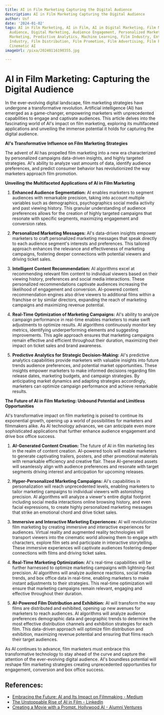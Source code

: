 ```yaml
---
title: AI in Film Marketing Capturing the Digital Audience
description: AI in Film Marketing Capturing the Digital Audience
author: Usf
date: '2024-01-02'
tags: AI in Film Marketing, AI in Film, AI in Digital Marketing, Film Marketing, Digital
  Audience, Digital Marketing, Audience Engagement, Personalized Marketing, Data-Driven
  Marketing, Predictive Analytics, Machine Learning, Film Industry, Entertainment
  Industry, Film Distribution, Film Promotion, Film Advertising, Film Production,
  Cinematic AI
imageUrl: /pixa/20240116190355.jpg

---
```

# AI in Film Marketing: Capturing the  Digital Audience

In the ever-evolving digital  landscape, film marketing strategies have  undergone a transformative revolution. Artificial intelligence (AI) has emerged as a  game-changer, empowering marketers with unprecedented capabilities to engage and captivate audiences. This article delves into the fascinating world of AI's impact on film marketing, exploring its multifaceted applications and unveiling the immense potential it holds for capturing the digital audience.

**AI's Transformative Influence on Film Marketing Strategies**

The advent of AI has propelled  film marketing into a  new era characterized by personalized  campaigns  data-driven insights, and highly targeted strategies. AI's ability to analyze vast amounts of data, identify audience preferences, and predict consumer behavior has revolutionized the  way marketers approach film promotion.

**Unveiling  the Multifaceted Applications of  AI in Film  Marketing**

1. **Enhanced  Audience  Segmentation:** AI enables marketers to segment audiences with remarkable precision, taking into account multiple variables such as demographics, psychographics social media activity and past viewing history. This granular understanding of audience preferences allows for the creation of highly targeted  campaigns that resonate with  specific segments, maximizing engagement and conversion rates.


2. **Personalized Marketing Messages:** AI's data-driven insights empower marketers to craft personalized marketing messages  that speak  directly to  each  audience segment's interests and  preferences. This tailored approach enhances the relevance and effectiveness of marketing campaigns, fostering deeper connections with potential viewers and driving ticket sales.


3. **Intelligent Content Recommendation:** AI algorithms excel at recommending relevant film  content to individual  viewers based on their viewing history, preferences and  social media interactions.  These personalized recommendations captivate audiences increasing  the likelihood of engagement and conversion.  AI-powered content recommendation  engines  also  drive viewers to additional  films within a  franchise or by similar directors, expanding the reach of marketing campaigns and maximizing revenue potential.


4. **Real-Time  Optimization of Marketing Campaigns:** AI's ability to analyze campaign performance  in  real-time enables marketers to make swift adjustments to optimize results. AI algorithms continuously monitor  key metrics, identifying underperforming  elements and suggesting improvements. This agile approach ensures that marketing  campaigns remain effective and efficient  throughout  their duration, maximizing their impact on ticket sales and brand awareness.


5. **Predictive Analytics for Strategic Decision-Making:** AI's predictive analytics  capabilities provide marketers with valuable insights  into future trends audience preferences, and potential market opportunities. These insights empower marketers to make informed decisions regarding film release dates, marketing budgets, and campaign strategies. By anticipating market dynamics and adapting strategies accordingly, marketers can optimize  campaign performance  and achieve remarkable  results.

**The Future of AI in Film Marketing:  Unbound  Potential and  Limitless Opportunities**

AI's transformative impact on film marketing is poised  to continue its exponential growth,  opening up a world of possibilities for marketers and filmmakers alike. As AI technology advances, we can  anticipate even more sophisticated applications that further enhance audience engagement and drive box office success.

1. **AI-Generated Content Creation:** The future of AI in film marketing lies in the realm of content creation. AI-powered tools  will enable marketers  to generate captivating trailers, posters, and other promotional materials with remarkable efficiency and creative flair. These AI-generated assets will seamlessly align with audience preferences and resonate with target segments driving interest  and anticipation for upcoming releases.


2. **Hyper-Personalized Marketing Campaigns:** AI's capabilities in personalization  will reach unprecedented  levels, enabling marketers  to tailor marketing  campaigns to individual  viewers with astonishing precision. AI algorithms will analyze a viewer's entire  digital  footprint including social media interactions online browsing history, and even facial expressions,  to create highly personalized marketing messages that strike an emotional chord and drive ticket sales.


3.  **Immersive and Interactive Marketing Experiences:** AI will revolutionize film marketing by creating immersive and interactive experiences for audiences. Virtual reality and augmented reality  technologies will transport viewers into  the cinematic world allowing them to engage  with characters, explore film sets and participate in interactive  storytelling. These immersive experiences will captivate audiences fostering deeper connections with films and driving ticket sales.


4. **Real-Time Marketing Optimization:** AI's real-time capabilities  will be further harnessed  to optimize marketing campaigns with lightning-fast precision. AI algorithms will analyze audience reactions, social media trends, and box office data in real-time, enabling  marketers to make instant adjustments to their strategies. This real-time optimization  will ensure that marketing campaigns remain relevant, engaging and effective throughout their duration.


5. **AI-Powered Film Distribution and Exhibition:** AI will transform the way films are distributed and exhibited, opening up new avenues for marketers to reach audiences. AI algorithms will analyze audience  preferences demographic data and geographic trends to determine the most effective distribution channels and exhibition strategies for each film. This data-driven approach will optimize film distribution  and exhibition, maximizing revenue potential and ensuring that films reach their target audiences.

As AI continues to  advance,  film marketers must embrace this transformative technology to stay  ahead of  the curve and capture the attention of the ever-evolving digital audience. AI's  boundless potential will reshape film marketing  strategies creating unprecedented opportunities for engagement, conversion and box office success.

## References:
- [Embracing the Future: AI and Its Impact on Filmmaking - Medium](https://medium.com/pitchtoscreen/embracing-the-future-ai-and-its-impact-on-filmmaking-e063b16e3e4f)
- [The Unstoppable Rise of AI in Film - LinkedIn](https://www.linkedin.com/pulse/unstoppable-rise-ai-film-amos-cheruiyot)
- [Creating a Movie with a Prompt. Hollywood AI - Alumni Ventures](https://alumniventuresgroup.medium.com/creating-a-movie-with-a-prompt-a1f617136a53)
